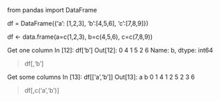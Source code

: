 from pandas import DataFrame

df = DataFrame({'a': [1,2,3], 'b':[4,5,6], 'c':[7,8,9]})

df <- data.frame(a=c(1,2,3), b=c(4,5,6), c=c(7,8,9))

Get one column
In [12]: df['b']
Out[12]: 
0    4
1    5
2    6
Name: b, dtype: int64


> df[,'b']


Get some columns
In [13]: df[['a','b']]
Out[13]: 
   a  b
0  1  4
1  2  5
2  3  6


> df[,c('a','b')]

